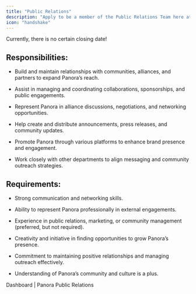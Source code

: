 ```yaml
---
title: "Public Relations"
description: "Apply to be a member of the Public Relations Team here at Panora"
icon: "handshake"
---
```


<Note>Currently, there is no certain closing date!</Note>

## Responsibilities:

* Build and maintain relationships with communities, alliances, and partners to expand Panora’s reach.

* Assist in managing and coordinating collaborations, sponsorships, and public engagements.

* Represent Panora in alliance discussions, negotiations, and networking opportunities.

* Help create and distribute announcements, press releases, and community updates.

* Promote Panora through various platforms to enhance brand presence and engagement.

* Work closely with other departments to align messaging and community outreach strategies.

## Requirements:

* Strong communication and networking skills.

* Ability to represent Panora professionally in external engagements.

* Experience in public relations, marketing, or community management (preferred, but not required).

* Creativity and initiative in finding opportunities to grow Panora’s presence.

* Commitment to maintaining positive relationships and managing outreach effectively.

* Understanding of Panora’s community and culture is a plus.

<CardGroup cols={1}>
  <Card href="https://app.panora.cc" icon="pen-to-square" horizontal>
    Dashboard | Panora Public Relations
  </Card>
</CardGroup>